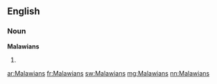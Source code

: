 ==English==

===Noun===
'''Malawians'''

# {{plural of|[[Malawian]]}}

[[ar:Malawians]]
[[fr:Malawians]]
[[sw:Malawians]]
[[mg:Malawians]]
[[nn:Malawians]]